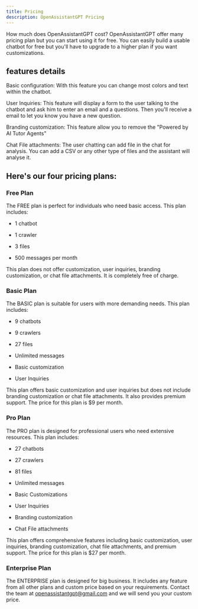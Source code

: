 ```yaml
---
title: Pricing
description: OpenAssistantGPT Pricing
---
```


How much does OpenAssistantGPT cost? OpenAssistantGPT offer many pricing plan but you can start using it for free. You can easily build a usable chatbot for free but you'll have to upgrade to a higher plan if you want customizations.

## features details

Basic configuration: With this feature you can change most colors and text within the chatbot.

User Inquiries: This feature will display a form to the user talking to the chatbot and ask him to enter an email and a questions. Then you'll receive a email to let you know you have a new question.

Branding customization: This feature allow you to remove the "Powered by AI Tutor Agents"

Chat File attachments: The user chatting can add file in the chat for analysis. You can add a CSV or any other type of files and the assistant will analyse it.


## Here's our four pricing plans:

### Free Plan
The FREE plan is perfect for individuals who need basic access. This plan includes:

- 1 chatbot
 
- 1 crawler
 
- 3 files
 
- 500 messages per month

This plan does not offer customization, user inquiries, branding customization, or chat file attachments. It is completely free of charge.

### Basic Plan
The BASIC plan is suitable for users with more demanding needs. This plan includes:

- 9 chatbots

- 9 crawlers

- 27 files

- Unlimited messages

- Basic customization

- User Inquiries

This plan offers basic customization and user inquiries but does not include branding customization or chat file attachments. It also provides premium support. The price for this plan is $9 per month.

### Pro Plan
The PRO plan is designed for professional users who need extensive resources. This plan includes:

- 27 chatbots
 
- 27 crawlers
 
- 81 files
 
- Unlimited messages
 
- Basic Customizations
 
- User Inquiries
 
- Branding customization
 
- Chat File attachments

This plan offers comprehensive features including basic customization, user inquiries, branding customization, chat file attachments, and premium support. The price for this plan is $27 per month.

### Enterprise Plan
The ENTERPRISE plan is designed for big business. It includes any feature from all other plans and custom price based on your requirements. Contact the team at openassistantgpt@gmail.com and we will send you your custom price.